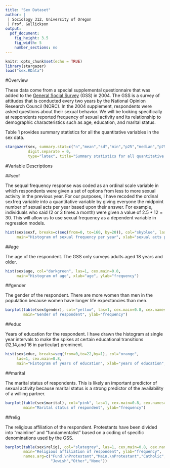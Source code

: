 ```yaml
---
title: "Sex Dataset"
author: |
 | Sociology 312, University of Oregon
 | Prof. Gullickson
output: 
  pdf_document: 
    fig_height: 3.5
    fig_width: 5
    number_sections: no
---
```


```r
knitr::opts_chunk$set(echo = TRUE)
library(stargazer)
load("sex.RData")
```

#Overview

These data come from a special supplemental questionnaire that was added to the [General Social Survey](http://gss.norc.org/) (GSS) in 2004. The GSS is a survey of attitudes that is conducted every two years by the National Opinion Research Council (NORC).  In the 2004 supplement, respondents were asked questions about their sexual behavior. We will be looking specifically at respondents reported frequency of sexual activity and its relationship to demographic characteristics such as age, education, and marital status. 

Table 1 provides summary statistics for all the quantitative variables in the sex data. 

```r
stargazer(sex, summary.stat=c("n","mean","sd","min","p25","median","p75","max"), header=FALSE, 
          digit.separate = 0,
          type="latex", title="Summary statistics for all quantitative variables in the sex dataset")
```

#Variable Descriptions

##sexf

The sequal frequency response was coded as an ordinal scale variable in which respondents were given a set of options from less to more sexual activity in the previous year. For our purposes, I have recoded the ordinal sexfreq variable into a quantitative variable by giving everyone the midpoint number of sexual acts per year based upon their answer. For example, individuals who said (2 or 3 times a month) were given a value of $2.5*12=30$. This will allow us to use sexual frequency as a dependent variable in regression models.

```r
hist(sex$sexf, breaks=c(seq(from=0, to=160, by=20)), col="skyblue", las=1, cex.main=0.8,
     main="Histogram of sexual frequency per year", xlab="sexual acts per year", ylab="frequency")
```

##age

The age of the respondent. The GSS only surveys adults aged 18 years and older. 

```r
hist(sex$age, col="darkgreen", las=1, cex.main=0.8,
     main="Histogram of age", xlab="age", ylab="frequency")
```

##gender

The gender of the respondent. There are more women than men in the population because women have longer life expectancies than men. 

```r
barplot(table(sex$gender), col="yellow", las=1, cex.main=0.8, cex.names=0.75,
        main="Gender of respondent", ylab="frequency")
```

##educ

Years of education for the respondent. I have drawn the histogram at single year intervals to 
make the spikes at certain educational transitions (12,14,and 16 in particular) prominent. 

```r
hist(sex$educ, breaks=seq(from=0,to=22,by=1), col="orange",
     las=1, cex.main=0.8,
     main="Histogram of years of education", xlab="years of education", ylab="frequency")
```

##marital

The marital status of respondents. This is likely an important predictor of sexual activity because marital status is a strong predictor of the availability of a willing partner. 

```r
barplot(table(sex$marital), col="pink", las=1, cex.main=0.8, cex.names=0.7,
        main="Marital status of respondent", ylab="frequency")
```

##relig

The religious affiliation of the respondent. Protestants have been divided into "mainline" and "fundamentalist" based on a coding of specific denominations used by the GSS.

```r
barplot(table(sex$relig), col="slategrey", las=1, cex.main=0.8, cex.names=0.6,
        main="Religious affiliation of respondent", ylab="frequency",
        names.arg=c("Fund.\nProtestant","Main.\nProtestant","Catholic",
                    "Jewish","Other","None"))
```
